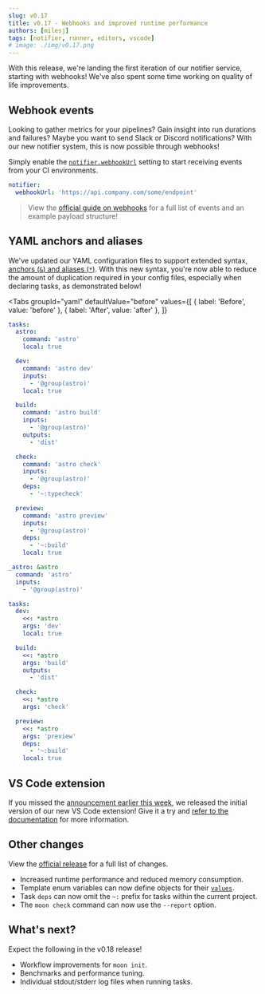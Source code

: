 ```yaml
---
slug: v0.17
title: v0.17 - Webhooks and improved runtime performance
authors: [milesj]
tags: [notifier, runner, editors, vscode]
# image: ./img/v0.17.png
---
```



With this release, we're landing the first iteration of our notifier service, starting with
webhooks! We've also spent some time working on quality of life improvements.

<!--truncate-->

## Webhook events

Looking to gather metrics for your pipelines? Gain insight into run durations and failures? Maybe
you want to send Slack or Discord notifications? With our new notifier system, this is now possible
through webhooks!

Simply enable the [`notifier.webhookUrl`](../docs/config/workspace#webhookurl) setting to start
receiving events from your CI environments.

```yaml title=".moon/workspace.yml"
notifier:
  webhookUrl: 'https://api.company.com/some/endpoint'
```

> View the [official guide on webhooks](../docs/guides/webhooks) for a full list of events and an
> example payload structure!

## YAML anchors and aliases

We've updated our YAML configuration files to support extended syntax,
[anchors (`&`) and aliases (`*`)](https://support.atlassian.com/bitbucket-cloud/docs/yaml-anchors/).
With this new syntax, you're now able to reduce the amount of duplication required in your config
files, especially when declaring tasks, as demonstrated below!

<Tabs
  groupId="yaml"
  defaultValue="before"
  values={[
    { label: 'Before', value: 'before' },
    { label: 'After', value: 'after' },
  ]}
>
<TabItem value="before">

```yaml
tasks:
  astro:
    command: 'astro'
    local: true

  dev:
    command: 'astro dev'
    inputs:
      - '@group(astro)'
    local: true

  build:
    command: 'astro build'
    inputs:
      - '@group(astro)'
    outputs:
      - 'dist'

  check:
    command: 'astro check'
    inputs:
      - '@group(astro)'
    deps:
      - '~:typecheck'

  preview:
    command: 'astro preview'
    inputs:
      - '@group(astro)'
    deps:
      - '~:build'
    local: true
```

</TabItem>
<TabItem value="after">

```yaml
_astro: &astro
  command: 'astro'
  inputs:
    - '@group(astro)'

tasks:
  dev:
    <<: *astro
    args: 'dev'
    local: true

  build:
    <<: *astro
    args: 'build'
    outputs:
      - 'dist'

  check:
    <<: *astro
    args: 'check'

  preview:
    <<: *astro
    args: 'preview'
    deps:
      - '~:build'
    local: true
```

</TabItem>
</Tabs>

## VS Code extension

If you missed the [announcement earlier this week](./vscode-extension), we released the initial
version of our new VS Code extension! Give it a try and
[refer to the documentation](../docs/editors/vscode) for more information.

## Other changes

View the
[official release](https://github.com/moonrepo/moon/releases/tag/%40moonrepo%2Fcli%400.17.0) for a
full list of changes.

- Increased runtime performance and reduced memory consumption.
- Template enum variables can now define objects for their
  [`values`](../docs/config/template#values).
- Task `deps` can now omit the `~:` prefix for tasks within the current project.
- The `moon check` command can now use the `--report` option.

## What's next?

Expect the following in the v0.18 release!

- Workflow improvements for `moon init`.
- Benchmarks and performance tuning.
- Individual stdout/stderr log files when running tasks.
